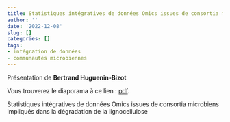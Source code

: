 ```yaml
---
title: Statistiques intégratives de données Omics issues de consortia microbiens impliqués dans la dégradation de la lignocellulose, Bertrand Huguenin-Bizot 
author: ''
date: '2022-12-08'
slug: []
categories: []
tags: 
- intégration de données
- communautés microbiennes 
---
```


Présentation de **Bertrand Huguenin-Bizot**

Vous trouverez le diaporama à ce lien : [pdf](/diapos/Présentation_Biopuce_Bertrand_Huguenin_Bizot.pdf).


Statistiques intégratives de données Omics issues de consortia microbiens impliqués dans la dégradation de la lignocellulose 